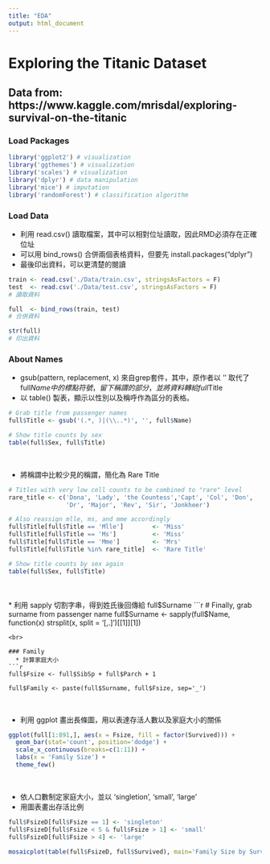 ```yaml
---
title: "EDA"
output: html_document
---
```

# Exploring the Titanic Dataset
## Data from: https://www.kaggle.com/mrisdal/exploring-survival-on-the-titanic

### Load Packages
```r
library('ggplot2') # visualization
library('ggthemes') # visualization
library('scales') # visualization
library('dplyr') # data manipulation
library('mice') # imputation
library('randomForest') # classification algorithm
```

### Load Data
  * 利用 read.csv() 讀取檔案，其中可以相對位址讀取，因此RMD必須存在正確位址
  * 可以用 bind_rows() 合併兩個表格資料，但要先 install.packages("dplyr")
  * 最後印出資料，可以更清楚的閱讀
```r
train <- read.csv('./Data/train.csv', stringsAsFactors = F)
test  <- read.csv('./Data/test.csv', stringsAsFactors = F)
# 讀取資料

full  <- bind_rows(train, test)
# 合併資料

str(full)
# 印出資料
```

### About Names
  * gsub(pattern, replacement, x) 來自grep套件，其中，原作者以 '' 取代了 full$Name 中的標點符號，留下稱謂的部分，並將資料轉給 full$Title
  * 以 table() 製表，顯示以性別以及稱呼作為區分的表格。
```r
# Grab title from passenger names
full$Title <- gsub('(.*, )|(\\..*)', '', full$Name)

# Show title counts by sex
table(full$Sex, full$Title)
```
<br>

  * 將稱謂中比較少見的稱謂，簡化為 Rare Title
```r
# Titles with very low cell counts to be combined to "rare" level
rare_title <- c('Dona', 'Lady', 'the Countess','Capt', 'Col', 'Don', 
                'Dr', 'Major', 'Rev', 'Sir', 'Jonkheer')

# Also reassign mlle, ms, and mme accordingly
full$Title[full$Title == 'Mlle']        <- 'Miss' 
full$Title[full$Title == 'Ms']          <- 'Miss'
full$Title[full$Title == 'Mme']         <- 'Mrs' 
full$Title[full$Title %in% rare_title]  <- 'Rare Title'

# Show title counts by sex again
table(full$Sex, full$Title)
```
<br>  
  * 利用 sapply 切割字串，得到姓氏後回傳給 full$Surname
```r
# Finally, grab surname from passenger name
full$Surname <- sapply(full$Name,  
                      function(x) strsplit(x, split = '[,.]')[[1]][1])
```
<br>

### Family
  * 計算家庭大小
```r
full$Fsize <- full$SibSp + full$Parch + 1

full$Family <- paste(full$Surname, full$Fsize, sep='_')
```
<br>

  * 利用 ggplot 畫出長條圖，用以表達存活人數以及家庭大小的關係
```r
ggplot(full[1:891,], aes(x = Fsize, fill = factor(Survived))) +
  geom_bar(stat='count', position='dodge') +
  scale_x_continuous(breaks=c(1:11)) +
  labs(x = 'Family Size') +
  theme_few()
```
<br>

  * 依人口數制定家庭大小，並以 'singletion', 'small', 'large'
  * 用圖表畫出存活比例
```r
full$FsizeD[full$Fsize == 1] <- 'singleton'
full$FsizeD[full$Fsize < 5 & full$Fsize > 1] <- 'small'
full$FsizeD[full$Fsize > 4] <- 'large'

mosaicplot(table(full$FsizeD, full$Survived), main='Family Size by Survival', shade=TRUE)
```
<br>

